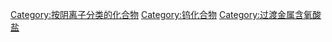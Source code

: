{{catmore}}
{{Commons cat|Tungstates}}

[[Category:按阴离子分类的化合物|Category:按阴离子分类的化合物]]
[[Category:钨化合物|Category:钨化合物]]
[[Category:过渡金属含氧酸盐|Category:过渡金属含氧酸盐]]
